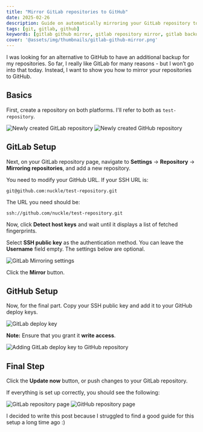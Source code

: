 ```yaml
---
title: "Mirror GitLab repositories to GitHub"
date: 2025-02-26
description: Guide on automatically mirroring your GitLab repository to GitHub. A step-by-step guide on Git repository mirroring
tags: [git, gitlab, github]
keywords: [gitlab github mirror, gitlab repository mirror, gitlab backup github, gitlab to github sync, gitlab to github mirroring, git mirror repository, automatic git sync, gitlab github integration, gitlab mirroring setup, git repository backup]
cover: '@assets/img/thumbnails/gitlab-github-mirror.png'
---
```



I was looking for an alternative to GitHub to have an additional backup for my repositories. So far, I really like GitLab for many reasons - but I won’t go into that today. Instead, I want to show you how to mirror your repositories to GitHub.

## Basics

First, create a repository on both platforms. I'll refer to both as `test-repository`.

<Image src={gitlabRepository} alt="Newly created GitLab repository" />
<Image src={githubRepository} alt="Newly created GitHub repository" />

## GitLab Setup

Next, on your GitLab repository page, navigate to **Settings** → **Repository** → **Mirroring repositories**, and add a new repository.

You need to modify your GitHub URL. If your SSH URL is:

```plaintext
git@github.com:nuckle/test-repository.git
```

The URL you need should be:

```plaintext
ssh://github.com/nuckle/test-repository.git
```

Now, click **Detect host keys** and wait until it displays a list of fetched fingerprints.

Select **SSH public key** as the authentication method. You can leave the **Username** field empty. The settings below are optional.

<Image src={gitlabMirrorSettings} alt="GitLab Mirroring settings" />

Click the **Mirror** button.

## GitHub Setup

Now, for the final part. Copy your SSH public key and add it to your GitHub deploy keys.

<Image src={gitlabSshPublicKey} alt="GitLab deploy key" />

**Note:** Ensure that you grant it **write access**.

<Image src={githubDeployToken} alt="Adding GitLab deploy key to GitHub repository" />

## Final Step

Click the **Update now** button, or push changes to your GitLab repository.

If everything is set up correctly, you should see the following:

<Image src={githubSuccessMirror} alt="GitLab repository page" />
<Image src={gitlabSuccessMirror} alt="GitHub repository page" />

I decided to write this post because I struggled to find a good guide for this setup a long time ago :)

